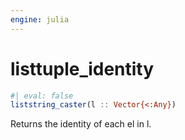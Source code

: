 ```yaml
---
engine: julia
---
```


# listtuple_identity {#sec-doc}
    

::: {.callout-note appearance="simple" title="docblock" collapse=false}    


```julia
#| eval: false
liststring_caster(l :: Vector{<:Any})

```

Returns the identity of each el in l.
 


:::
    

